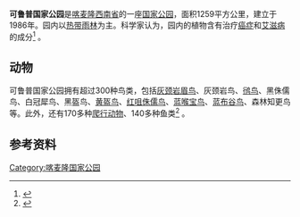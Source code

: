 {{Infobox protected area
| name = 可鲁普国家公园
| iucn_category = II
| photo = 
| photo_caption =
| location = [[西南省_(喀麦隆)|西南省]]
| nearest_city = 芒顿巴
| lat_d = 5
| lat_m = 5
| lat_s =
| lat_NS = N
| long_d = 8
| long_m = 50
| long_s =
| long_EW = E
| area = 1,260 km²
| established = 1986年
| visitation_num =
| visitation_year =
| governing_body = Cameroon Ministry of Forestry and Wildlife (MINFOF)
}}
'''可鲁普国家公园'''是[[喀麦隆|喀麦隆]][[西南省_(喀麦隆)|西南省]]的一座[[国家公园|国家公园]]，面积1259平方公里，建立于1986年。园内以[[热带雨林|热带雨林]]为主。科学家认为，园内的植物含有治疗[[癌症|癌症]]和[[艾滋病|艾滋病]]的成分<ref>{{cite web|title=可鲁普国家公园_旅游景点_喀麦隆|url=http://www.wikitravel168.cn/Cameroon/attractiondetail856.html|accessdate=2011-04-24}}{{Dead link|date=2018年9月 |bot=InternetArchiveBot |fix-attempted=yes }}</ref> 。

==动物==
可鲁普国家公园拥有超过300种鸟类，包括[[灰颈岩眉鸟|灰颈岩眉鸟]]、灰颈岩鸟、[[鸻鸟|鸻鸟]]、黑侏儒鸟、白冠犀鸟、黑盔鸟、[[黄盔鸟|黄盔鸟]]、[[红咀侏儒鸟|红咀侏儒鸟]]、[[蓝喉宝鸟|蓝喉宝鸟]]、[[蓝布谷鸟|蓝布谷鸟]]、森林知更鸟等。此外，还有170多种[[爬行动物|爬行动物]]、140多种鱼类<ref>{{cite web|title=可鲁普国家公园|url=http://intl.ce.cn/gjzx/africa/cm/fg/200902/05/t20090205_18125561.shtml|publisher=中国经济网|accessdate=2011-04-24|archive-url=https://web.archive.org/web/20130513081615/http://intl.ce.cn/gjzx/africa/cm/fg/200902/05/t20090205_18125561.shtml|archive-date=2013-05-13|dead-url=yes}}</ref> 。

==参考资料==
{{reflist}}

[[Category:喀麦隆国家公园|Category:喀麦隆国家公园]]